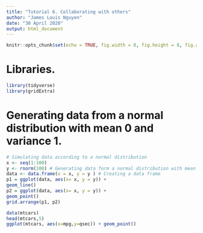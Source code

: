 ```yaml
---
title: "Tutorial 6. Collaborating with others"
author: "James Louis Nguyen"
date: "30 April 2020"
output: html_document
---
```


```r
knitr::opts_chunk$set(echo = TRUE, fig.width = 8, fig.height = 8, fig.alig = "center")
```

# Libraries.
```r
library(tidyverse)
library(gridExtra)
```

# Generating data from a normal distribution with mean 0 and variance 1.
```r
# Simulating data according to a normal distribution
x <- seq(1:100)
y <- rnorm(100) # Generating data form a normal distribution with mean 0 and variance 1
data <- data.frame(x = x, y = y ) # Creating a data frame
p1 = ggplot(data, aes(x= x, y = y)) +
geom_line()
p2 = ggplot(data, aes(x= x, y = y)) +
geom_point()
grid.arrange(p1, p2)
```

```r
data(mtcars)
head(mtcars,5)
ggplot(mtcars, aes(x=mpg,y=qsec)) + geom_point()
```

